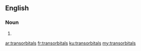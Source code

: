 ==English==

===Noun===
{{head|en}}

# {{plural of|transorbital}}

[[ar:transorbitals]]
[[fr:transorbitals]]
[[ku:transorbitals]]
[[my:transorbitals]]